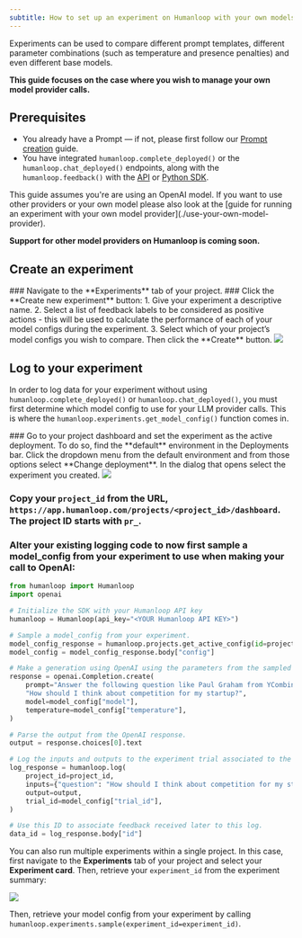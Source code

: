 ```yaml
---
subtitle: How to set up an experiment on Humanloop with your own models.
---
```


Experiments can be used to compare different prompt templates, different parameter combinations (such as temperature and presence penalties) and even different base models.

**This guide focuses on the case where you wish to manage your own model provider calls.**

## Prerequisites

- You already have a Prompt — if not, please first follow our [Prompt creation](./create-a-prompt) guide.
- You have integrated `humanloop.complete_deployed()` or the `humanloop.chat_deployed()` endpoints, along with the `humanloop.feedback()` with the [API](https://www.postman.com/humanloop/workspace/humanloop) or [Python SDK](./generate-and-log-with-the-sdk).

<Info>
This guide assumes you're are using an OpenAI model. If you want to use other providers or your own model please also look at the [guide for running an experiment with your own model provider](./use-your-own-model-provider).

**Support for other model providers on Humanloop is coming soon.**

</Info>

## Create an experiment

<Steps>
  ### Navigate to the **Experiments** tab of your project. ### Click the
  **Create new experiment** button: 1. Give your experiment a descriptive name.
  2. Select a list of feedback labels to be considered as positive actions -
  this will be used to calculate the performance of each of your model configs
  during the experiment. 3. Select which of your project’s model configs you
  wish to compare. Then click the **Create** button.
  <img src="../../../assets/images/UVTcRJdR3cf3wj8_image.png" />
</Steps>

## Log to your experiment

In order to log data for your experiment without using `humanloop.complete_deployed()` or `humanloop.chat_deployed()`, you must first determine which model config to use for your LLM provider calls. This is where the `humanloop.experiments.get_model_config()` function comes in.

<Steps>
### Go to your project dashboard and set the experiment as the active deployment. To do so, find the **default** environment in the Deployments bar.  Click the dropdown menu from the default environment and from those options select  **Change deployment**. In the dialog that opens select the experiment you created.

<img src="../../../assets/images/420db16-image.png" />

### Copy your `project_id` from the URL, `https://app.humanloop.com/projects/<project_id>/dashboard`. The project ID starts with `pr_`.

### Alter your existing logging code to now first sample a model_config from your experiment to use when making your call to OpenAI:

```python
from humanloop import Humanloop
import openai

# Initialize the SDK with your Humanloop API key
humanloop = Humanloop(api_key="<YOUR Humanloop API KEY>")

# Sample a model_config from your experiment.
model_config_response = humanloop.projects.get_active_config(id=project_id)
model_config = model_config_response.body["config"]

# Make a generation using OpenAI using the parameters from the sampled model_config.
response = openai.Completion.create(
    prompt="Answer the following question like Paul Graham from YCombinator:\n"
    "How should I think about competition for my startup?",
    model=model_config["model"],
    temperature=model_config["temperature"],
)

# Parse the output from the OpenAI response.
output = response.choices[0].text

# Log the inputs and outputs to the experiment trial associated to the sampled model_config.
log_response = humanloop.log(
    project_id=project_id,
    inputs={"question": "How should I think about competition for my startup?"},
    output=output,
    trial_id=model_config["trial_id"],
)

# Use this ID to associate feedback received later to this log.
data_id = log_response.body["id"]
```

</Steps>

You can also run multiple experiments within a single project. In this case, first navigate to the **Experiments** tab of your project and select your **Experiment card**. Then, retrieve your `experiment_id` from the experiment summary:

<img src="../../../assets/images/Screenshot_2022-10-14.png" />

Then, retrieve your model config from your experiment by calling `humanloop.experiments.sample(experiment_id=experiment_id)`.
